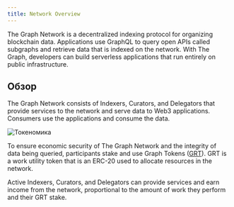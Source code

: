 ```yaml
---
title: Network Overview
---
```


The Graph Network is a decentralized indexing protocol for organizing blockchain data. Applications use GraphQL to query open APIs called subgraphs and retrieve data that is indexed on the network. With The Graph, developers can build serverless applications that run entirely on public infrastructure.

## Обзор

The Graph Network consists of Indexers, Curators, and Delegators that provide services to the network and serve data to Web3 applications. Consumers use the applications and consume the data.

![Токеномика](/img/Network-roles@2x.png)

To ensure economic security of The Graph Network and the integrity of data being queried, participants stake and use Graph Tokens ([GRT](/tokenomics)). GRT is a work utility token that is an ERC-20 used to allocate resources in the network.

Active Indexers, Curators, and Delegators can provide services and earn income from the network, proportional to the amount of work they perform and their GRT stake.
